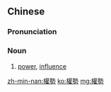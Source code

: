 {{also|权势}}
==Chinese==
{{zh-forms|s=权势}}

===Pronunciation===
{{zh-pron
|m=quánshì
|c=kyun4 sai3
|mn=qz,tw,xm:khoân-sè/twvk,zz:khoân-sì
|cat=n
}}

===Noun===
{{zh-noun}}

# [[power]], [[influence]]

[[zh-min-nan:權勢]]
[[ko:權勢]]
[[mg:權勢]]